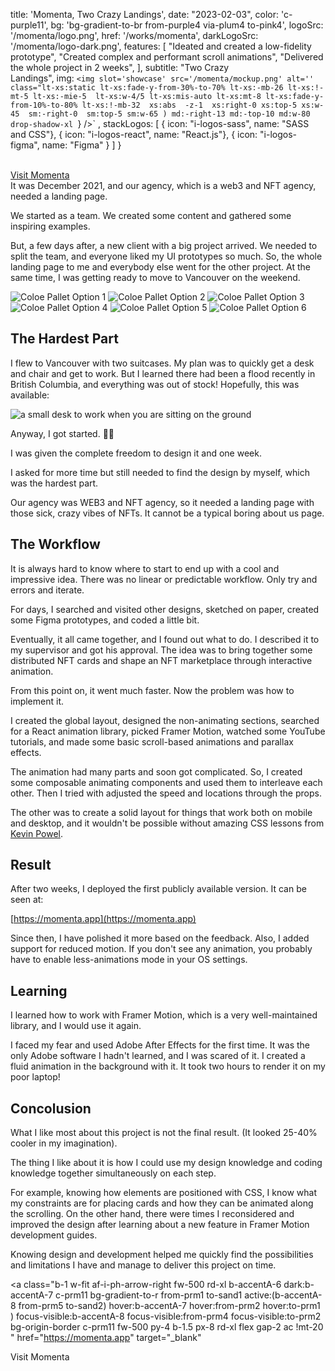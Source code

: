 title: 'Momenta, Two Crazy Landings',
date: "2023-02-03",
color: 'c-purple11',
bg: 'bg-gradient-to-br from-purple4 via-plum4 to-pink4',
logoSrc: '/momenta/logo.png',
href: '/works/momenta',
darkLogoSrc: '/momenta/logo-dark.png',
features:
[
"Ideated and created a low-fidelity prototype",
"Created complex and performant scroll animations",
"Delivered the whole project in 2 weeks",
],
subtitle: "Two Crazy  <br />  Landings",
img: `<img
  slot='showcase'
  src='/momenta/mockup.png'
  alt=''
  class="lt-xs:static lt-xs:fade-y-from-30%-to-70% lt-xs:-mb-26 lt-xs:!-mt-5 lt-xs:-mie-5  lt-xs:w-4/5 lt-xs:mis-auto lt-xs:mt-8 lt-xs:fade-y-from-10%-to-80% lt-xs:!-mb-32  xs:abs  -z-1  xs:right-0 xs:top-5 xs:w-45  sm:-right-0  sm:top-5 sm:w-65 ) md:-right-13 md:-top-10 md:w-80 drop-shadow-xl `}
  />`
,
stackLogos: [
  { icon: "i-logos-sass",
    name: "SASS and CSS"},
  {   icon: "i-logos-react",
    name: "React.js"},
  { icon: "i-logos-figma",
    name: "Figma"
  }
]
}

<br />
<a
  class="b-1 w-fit af-i-ph-arrow-right  fw-500  rd-xl b-accentA-6  dark:b-accentA-7 c-prm11 bg-gradient-to-r from-prm1 to-sand1  active:(b-accentA-8 from-prm5 to-sand2) hover:b-accentA-7 hover:from-prm2 hover:to-prm1 )  focus-visible:b-accentA-8 focus-visible:from-prm4 focus-visible:to-prm2  bg-origin-border  c-prm11  fw-500 py-4 b-1.5  px-8 rd-xl flex gap-2 ac  !my-20 "
  href="https://momenta.app"
  target="_blank"
>
  Visit Momenta
</a>
<br />
It was December 2021, and our agency, which is a web3 and NFT agency, needed a landing page.

We started as a team. We created some content and gathered some inspiring examples.

But, a few days after, a new client with a big project arrived. We needed to split the team, and everyone liked my UI prototypes so much. So, the whole landing page to me and everybody else went for the other project. At the same time, I was getting ready to move to Vancouver on the weekend.

<div class="grid  gap-4 " style="grid-template-columns: repeat( auto-fit, minmax(min(100%, 12rem), 1fr) )">
  <img src="/momenta/m1.png" alt="Coloe Pallet Option 1" class="rd-xl" />
  <img src="/momenta/m2.png" alt="Coloe Pallet Option 2" class="rd-xl" />
  <img src="/momenta/m3.png" alt="Coloe Pallet Option 3" class="rd-xl" />
  <img src="/momenta/m4.png" alt="Coloe Pallet Option 4" class="rd-xl" />
  <img src="/momenta/m5.png" alt="Coloe Pallet Option 5" class="rd-xl" />
  <img src="/momenta/m6.png" alt="Coloe Pallet Option 6" class="rd-xl" />
</div>

## The Hardest Part

I flew to Vancouver with two suitcases. My plan was to quickly get a desk and chair and get to work. But I learned there had been a flood recently in British Columbia, and everything was out of stock! Hopefully, this was available:

<img src="/momenta/desk.png" alt="a small desk to work when you are sitting on the ground" class="rd-xl" />

Anyway, I got started. 🤷‍♂️

I was given the complete freedom to design it and one week.

I asked for more time but still needed to find the design by myself, which was the hardest part.

Our agency was WEB3 and NFT agency, so it needed a landing page with those sick, crazy vibes of NFTs. It cannot be a typical boring about us page.

## The Workflow

It is always hard to know where to start to end up with a cool and impressive idea. There was no linear or predictable workflow. Only try and errors and iterate.

For days, I searched and visited other designs, sketched on paper, created some Figma prototypes, and coded a little bit.

Eventually, it all came together, and I found out what to do. I described it to my supervisor and got his approval. The idea was to bring together some distributed NFT cards and shape an NFT marketplace through interactive animation.

From this point on, it went much faster. Now the problem was how to implement it.

I created the global layout, designed the non-animating sections, searched for a React animation library, picked Framer Motion, watched some YouTube tutorials, and made some basic scroll-based animations and parallax effects.

The animation had many parts and soon got complicated. So, I created some composable animating components and used them to interleave each other. Then I tried with adjusted the speed and locations through the props.

The other was to create a solid layout for things that work both on mobile and desktop, and it wouldn't be possible without amazing CSS lessons from [Kevin Powel](https://www.youtube.com/user/KepowOb).

## Result

After two weeks, I deployed the first publicly available version. It can be seen at:

[https://momenta.app](https://momenta.app)

Since then, I have polished it more based on the feedback. Also, I added support for reduced motion. If you don't see any animation, you probably have to enable less-animations mode in your OS settings.

## Learning

I learned how to work with Framer Motion, which is a very well-maintained library, and I would use it again.

I faced my fear and used Adobe After Effects for the first time. It was the only Adobe software I hadn't learned, and I was scared of it. I created a fluid animation in the background with it. It took two hours to render it on my poor laptop!

## Concolusion

What I like most about this project is not the final result. (It looked 25-40% cooler in my imagination).

The thing I like about it is how I could use my design knowledge and coding knowledge together simultaneously on each step.

For example, knowing how elements are positioned with CSS, I know what my constraints are for placing cards and how they can be animated along the scrolling.
On the other hand, there were times I reconsidered and improved the design after learning about a new feature in Framer Motion development guides.

Knowing design and development helped me quickly find the possibilities and limitations I have and manage to deliver this project on time.

<a
  class="b-1 w-fit af-i-ph-arrow-right  fw-500  rd-xl b-accentA-6  dark:b-accentA-7 c-prm11 bg-gradient-to-r from-prm1 to-sand1  active:(b-accentA-8 from-prm5 to-sand2) hover:b-accentA-7 hover:from-prm2 hover:to-prm1 )  focus-visible:b-accentA-8 focus-visible:from-prm4 focus-visible:to-prm2  bg-origin-border  c-prm11  fw-500 py-4 b-1.5  px-8 rd-xl flex gap-2 ac  !mt-20 "
  href="https://momenta.app"
  target="_blank"
>
  Visit Momenta
</a>
